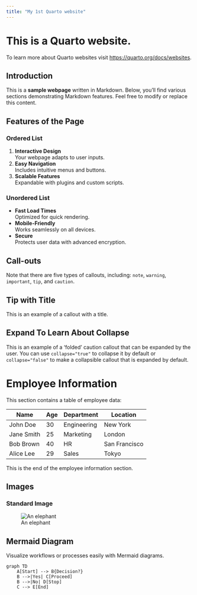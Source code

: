 ```yaml
---
title: "My 1st Quarto website"
---
```


# This is a Quarto website.

To learn more about Quarto websites visit <https://quarto.org/docs/websites>.

## Introduction  

This is a **sample webpage** written in Markdown. Below, you'll find various sections demonstrating Markdown features. Feel free to modify or replace this content.

## Features of the Page

### Ordered List

1. **Interactive Design**  
   Your webpage adapts to user inputs.  
2. **Easy Navigation**  
   Includes intuitive menus and buttons.  
3. **Scalable Features**  
   Expandable with plugins and custom scripts.  

### Unordered List

- **Fast Load Times**  
  Optimized for quick rendering.  
- **Mobile-Friendly**  
  Works seamlessly on all devices.  
- **Secure**  
  Protects user data with advanced encryption.

## Call-outs

::: {.callout-note}
Note that there are five types of callouts, including:
`note`, `warning`, `important`, `tip`, and `caution`.
:::

::: {.callout-tip}
## Tip with Title

This is an example of a callout with a title.
:::

::: {.callout-caution collapse="true"}
## Expand To Learn About Collapse

This is an example of a 'folded' caution callout that can be expanded by the user. You can use `collapse="true"` to collapse it by default or `collapse="false"` to make a collapsible callout that is expanded by default.
:::

# Employee Information

This section contains a table of employee data:

| Name      | Age | Department     | Location       |
|-----------|-----|----------------|----------------|
| John Doe  | 30  | Engineering    | New York       |
| Jane Smith| 25  | Marketing      | London         |
| Bob Brown | 40  | HR             | San Francisco  |
| Alice Lee | 29  | Sales          | Tokyo          |

This is the end of the employee information section.

## Images

### Standard Image

![An elephant](https://quarto.org/docs/authoring/elephant.png){.lightbox}

## Mermaid Diagram  

Visualize workflows or processes easily with Mermaid diagrams.

```mermaid
graph TD
    A[Start] --> B{Decision?}
    B -->|Yes| C[Proceed]
    B -->|No| D[Stop]
    C --> E[End]
```